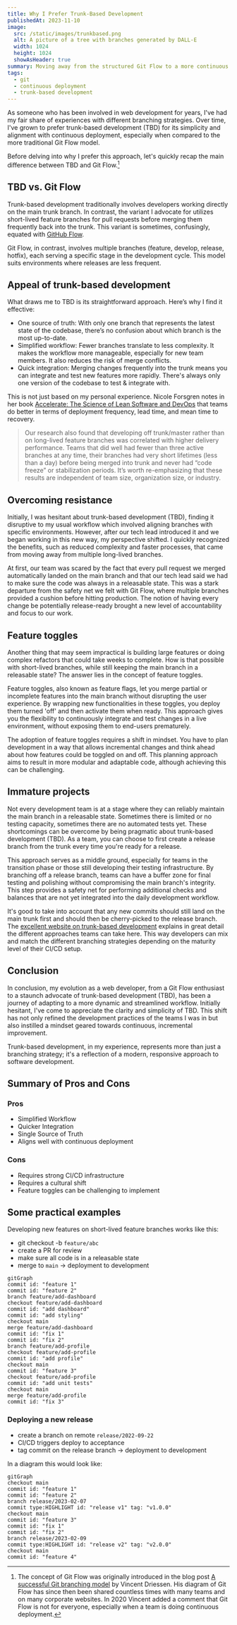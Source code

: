 ```yaml
---
title: Why I Prefer Trunk-Based Development
publishedAt: 2023-11-10
image:
  src: /static/images/trunkbased.png
  alt: A picture of a tree with branches generated by DALL-E
  width: 1024
  height: 1024
  showAsHeader: true
summary: Moving away from the structured Git Flow to a more continuous approach with only one main branch.
tags:
  - git
  - continuous deployment
  - trunk-based development
---
```


As someone who has been involved in web development for years, I've had my fair share of experiences with different branching strategies.
Over time, I've grown to prefer trunk-based development (TBD) for its simplicity and alignment with continuous deployment, especially when compared to the more traditional Git Flow model.

Before delving into why I prefer this approach, let's quickly recap the main difference between TBD and Git Flow.[^1]

## TBD vs. Git Flow

Trunk-based development traditionally involves developers working directly on the main trunk branch. In contrast, the variant I advocate for utilizes short-lived feature branches for pull requests before merging them frequently back into the trunk. This variant is sometimes, confusingly, equated with [GitHub Flow](https://docs.github.com/en/get-started/quickstart/github-flow).

Git Flow, in contrast, involves multiple branches (feature, develop, release, hotfix), each serving a specific stage in the development cycle. This model suits environments where releases are less frequent.

## Appeal of trunk-based development

What draws me to TBD is its straightforward approach. Here’s why I find it effective:

- One source of truth: With only one branch that represents the latest state of the codebase, there’s no confusion about which branch is the most up-to-date.
- Simplified workflow: Fewer branches translate to less complexity. It makes the workflow more manageable, especially for new team members. It also reduces the risk of merge conflicts.
- Quick integration: Merging changes frequently into the trunk means you can integrate and test new features more rapidly. There's always only one version of the codebase to test & integrate with.

This is not just based on my personal experience. Nicole Forsgren notes in her book [Accelerate: The Science of Lean Software and DevOps](accelerate-reading-notes) that teams do better in terms of deployment frequency, lead time, and mean time to recovery.

> Our research also found that developing off trunk/master rather than on long-lived feature branches was correlated with higher delivery performance. Teams that did well had fewer than three active branches at any time, their branches had very short lifetimes (less than a day) before being merged into trunk and never had “code freeze” or stabilization periods. It’s worth re-emphasizing that these results are independent of team size, organization size, or industry.

## Overcoming resistance

Initially, I was hesitant about trunk-based development (TBD), finding it disruptive to my usual workflow which involved aligning branches with specific environments. However, after our tech lead introduced it and we began working in this new way, my perspective shifted. I quickly recognized the benefits, such as reduced complexity and faster processes, that came from moving away from multiple long-lived branches.

At first, our team was scared by the fact that every pull request we merged automatically landed on the main branch and that our tech lead said we had to make sure the code was always in a releasable state. This was a stark departure from the safety net we felt with Git Flow, where multiple branches provided a cushion before hitting production. The notion of having every change be potentially release-ready brought a new level of accountability and focus to our work.

## Feature toggles

Another thing that may seem impractical is building large features or doing complex refactors that could take weeks to complete. How is that possible with short-lived branches, while still keeping the main branch in a releasable state? The answer lies in the concept of feature toggles.

Feature toggles, also known as feature flags, let you merge partial or incomplete features into the main branch without disrupting the user experience. By wrapping new functionalities in these toggles, you deploy them turned 'off' and then activate them when ready. This approach gives you the flexibility to continuously integrate and test changes in a live environment, without exposing them to end-users prematurely.

The adoption of feature toggles requires a shift in mindset. You have to plan development in a way that allows incremental changes and think ahead about how features could be toggled on and off. This planning approach aims to result in more modular and adaptable code, although achieving this can be challenging.

## Immature projects

Not every development team is at a stage where they can reliably maintain the main branch in a releasable state. Sometimes there is limited or no testing capacity, sometimes there are no automated tests yet. These shortcomings can be overcome by being pragmatic about trunk-based development (TBD). As a team, you can choose to first create a release branch from the trunk every time you're ready for a release.

This approach serves as a middle ground, especially for teams in the transition phase or those still developing their testing infrastructure. By branching off a release branch, teams can have a buffer zone for final testing and polishing without compromising the main branch's integrity. This step provides a safety net for performing additional checks and balances that are not yet integrated into the daily development workflow.

It's good to take into account that any new commits should still land on the main trunk first and should then be cherry-picked to the release branch. The [excellent website on trunk-based development](https://trunkbaseddevelopment.com/) explains in great detail the different approaches teams can take here. This way developers can mix and match the different branching strategies depending on the maturity level of their CI/CD setup.

## Conclusion

In conclusion, my evolution as a web developer, from a Git Flow enthusiast to a staunch advocate of trunk-based development (TBD), has been a journey of adapting to a more dynamic and streamlined workflow. Initially hesitant, I've come to appreciate the clarity and simplicity of TBD. This shift has not only refined the development practices of the teams I was in but also instilled a mindset geared towards continuous, incremental improvement.

Trunk-based development, in my experience, represents more than just a branching strategy; it's a reflection of a modern, responsive approach to software development.

## Summary of Pros and Cons

### Pros

- Simplified Workflow
- Quicker Integration
- Single Source of Truth
- Aligns well with continuous deployment

### Cons

- Requires strong CI/CD infrastructure
- Requires a cultural shift
- Feature toggles can be challenging to implement

## Some practical examples

Developing new features on short-lived feature branches works like this:

- git checkout -b `feature/abc`
- create a PR for review
- make sure all code is in a releasable state
- merge to `main` → deployment to development

```mermaid
gitGraph
commit id: "feature 1"
commit id: "feature 2"
branch feature/add-dashboard
checkout feature/add-dashboard
commit id: "add dashboard"
commit id: "add styling"
checkout main
merge feature/add-dashboard
commit id: "fix 1"
commit id: "fix 2"
branch feature/add-profile
checkout feature/add-profile
commit id: "add profile"
checkout main
commit id: "feature 3"
checkout feature/add-profile
commit id: "add unit tests"
checkout main
merge feature/add-profile
commit id: "fix 3"
```

### Deploying a new release

- create a branch on remote `release/2022-09-22`
- CI/CD triggers deploy to acceptance
- tag commit on the release branch → deployment to development

In a diagram this would look like:

```mermaid
gitGraph
checkout main
commit id: "feature 1"
commit id: "feature 2"
branch release/2023-02-07
commit type:HIGHLIGHT id: "release v1" tag: "v1.0.0"
checkout main
commit id: "feature 3"
commit id: "fix 1"
commit id: "fix 2"
branch release/2023-02-09
commit type:HIGHLIGHT id: "release v2" tag: "v2.0.0"
checkout main
commit id: "feature 4"
```

[^1]: The concept of Git Flow was originally introduced in the blog post [A successful Git branching model](https://nvie.com/posts/a-successful-git-branching-model/) by Vincent Driessen. His diagram of Git Flow has since then been shared countless times with many teams and on many corporate websites. In 2020 Vincent added a comment that Git Flow is not for everyone, especially when a team is doing continuous deployment.
